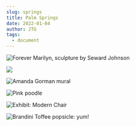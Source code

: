 ```yaml
---
slug: springs
title: Palm Springs
date: 2022-01-04
author: JTG
tags:
  - document
---
```

![](/images/img_8769.jpeg "Forever Marilyn, sculpture by Seward Johnson")

![](/images/img_3268.jpeg)

![](/images/img_3266.jpeg "Amanda Gorman mural")

![](/images/img_8770.jpeg "Pink poodle")

![Exhibit: Modern Chair](/images/img_3308.jpeg)

![](/images/img_3263.jpeg "Brandini Toffee popsicle: yum!")